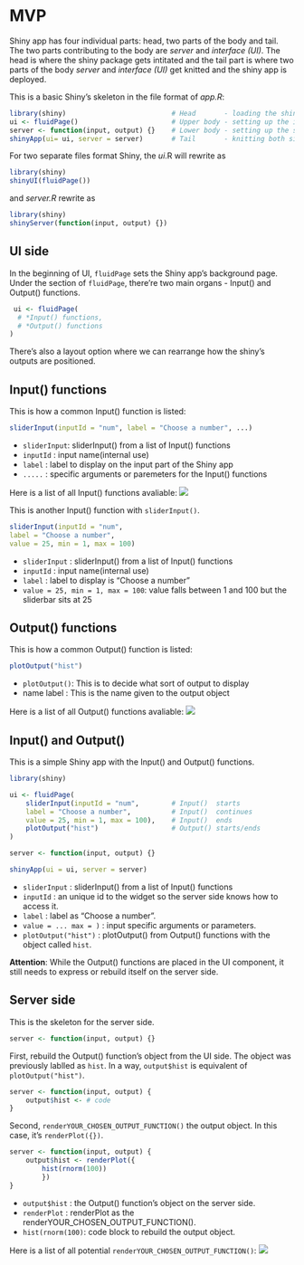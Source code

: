 # MVP

Shiny app has four individual parts: head, two parts of the body and tail. The two parts contributing to the body are _server_ and _interface (UI)_. The head is where the shiny package gets intitated and the tail part is where two parts of the body _server_ and _interface (UI)_ get knitted and the shiny app is deployed. 

This is a basic Shiny's skeleton in the file format of *app.R*:
```r
library(shiny)                          # Head       - loading the shiny package
ui <- fluidPage()                       # Upper body - setting up the interface
server <- function(input, output) {}    # Lower body - setting up the server side
shinyApp(ui= ui, server = server)       # Tail       - knitting both sides together
```

For two separate files format Shiny, the *ui*.R will rewrite as
```r
library(shiny)
shinyUI(fluidPage())
```

and *server.R* rewrite as
```r
library(shiny)
shinyServer(function(input, output) {})
```

## UI side

In the beginning of UI, `fluidPage` sets the Shiny app's background page. Under the section of `fluidPage`, there're two main organs - Input() and Output() functions. 
```r
 ui <- fluidPage(
  # *Input() functions,
  # *Output() functions
)
```

There's also a layout option where we can rearrange how the shiny's outputs are positioned. 

## Input() functions

This is how a common Input() function is listed:
```r
sliderInput(inputId = "num", label = "Choose a number", ...)
```
- `sliderInput`: sliderInput() from a list of Input() functions
- `inputId`    : input name(internal use)
- `label`      : label to display on the input part of the Shiny app
- `.....`      : specific arguments or paremeters for the Input() functions

Here is a list of all Input() functions avaliable: 
![](https://www.dropbox.com/s/05hqa0yhcky9y82/shiny_input_functions.png?raw=1)

This is another Input() function with `sliderInput()`. 
```r
sliderInput(inputId = "num", 
label = "Choose a number", 
value = 25, min = 1, max = 100)
```
- `sliderInput`                   : sliderInput() from a list of Input() functions
- `inputId`                       : input name(internal use)
- `label`                         : label to display is "Choose a number"
- `value = 25, min = 1, max = 100`: value falls between 1 and 100 but the sliderbar sits at 25

## Output() functions

This is how a common Output() function is listed:
```r
plotOutput("hist")
```
- `plotOutput()`: This is to decide what sort of output to display 
- name label    : This is the name given to the output object

Here is a list of all Output() functions avaliable: 
![](https://www.dropbox.com/s/y3bdznx2d68k0bu/shiny_output_functions.png?raw=1)

## Input() and Output()

This is a simple Shiny app with the Input() and Output() functions. 
```r
library(shiny)

ui <- fluidPage( 
    sliderInput(inputId = "num",        # Input()  starts
    label = "Choose a number",          # Input()  continues
    value = 25, min = 1, max = 100),    # Input()  ends
    plotOutput("hist")                  # Output() starts/ends
)

server <- function(input, output) {}

shinyApp(ui = ui, server = server)
```
- `sliderInput`         : sliderInput() from a list of Input() functions
- `inputId`             : an unique id to the widget so the server side knows how to access it. 
- `label`               : label as "Choose a number".
- `value = ... max = )` : input specific arguments or parameters. 
- `plotOutput("hist")`  : plotOutput() from Output() functions with the object called `hist`. 

**Attention**: While the Output() functions are placed in the UI component, it still needs to express or rebuild itself on the server side. 

## Server side

This is the skeleton for the server side.
```r
server <- function(input, output) {}
```

First, rebuild the Output() function's object from the UI side. The object was previously lablled as `hist`. In a way, `output$hist` is equivalent of `plotOutput("hist")`. 
```r
server <- function(input, output) {
    output$hist <- # code
}
```

Second, `renderYOUR_CHOSEN_OUTPUT_FUNCTION()` the output object. In this case, it's `renderPlot({})`. 
```r
server <- function(input, output) {
    output$hist <- renderPlot({ 
        hist(rnorm(100)) 
        }) 
}
```
- `output$hist`    : the Output() function's object on the server side. 
- `renderPlot`     : renderPlot as the renderYOUR_CHOSEN_OUTPUT_FUNCTION(). 
- `hist(rnorm(100)`: code block to rebuild the output object.

Here is a list of all potential `renderYOUR_CHOSEN_OUTPUT_FUNCTION()`:
![](https://www.dropbox.com/s/y3bdznx2d68k0bu/shiny_output_functions.png?raw=1)




